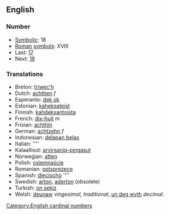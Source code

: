 ==English==

===Number===
*[[Symbolic]]: 18
*[[Roman]] [[symbol]]s: XVIII
* Last: [[seventeen|17]]
* Next: [[nineteen|19]]

===Translations===

*Breton: [[triwec'h]]
*Dutch: [[achttien]] ''f''
*Esperanto: [[dek ok]]
*Estonian: [[kaheksateist]]
*Finnish: [[kahdeksantoista]]
*French: [[dix-huit]] ''m''
*Frisian: [[achttjin]]
*German: [[achtzehn]] ''f''
*Indonesian: [[delapan belas]]
*Italian: [[]] ''''
*Kalaallisut: [[arvirsaniq-pingasut]]
*Norwegian: [[atten]]
*Polish: [[osiemnaście]]
*Romanian: [[optsprezece]]
*Spanish: [[dieciocho]] ''''
*Swedish: [[arton]], [[aderton]] (obsolete)
*Turkish: [[on sekiz]]
*Welsh: [[deunaw]] ''vingesimal, traditional'', [[un deg wyth]] ''decimal''.

[[Category:English cardinal numbers]]